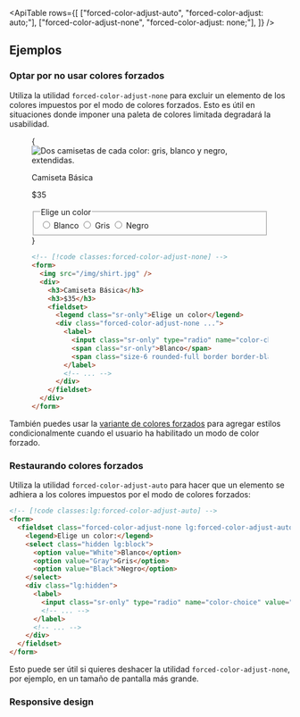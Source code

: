 

<ApiTable
  rows={[
    ["forced-color-adjust-auto", "forced-color-adjust: auto;"],
    ["forced-color-adjust-none", "forced-color-adjust: none;"],
  ]}
/>

## Ejemplos

### Optar por no usar colores forzados

Utiliza la utilidad `forced-color-adjust-none` para excluir un elemento de los colores impuestos por el modo de colores forzados. Esto es útil en situaciones donde imponer una paleta de colores limitada degradará la usabilidad.

<Figure hint="Intenta emular `forced-colors: active` en tus herramientas de desarrollador para ver los cambios">

<Example>
  {
    <div className="mx-auto max-w-sm overflow-clip rounded-lg border border-transparent bg-white shadow dark:border-white/10 dark:bg-white/5">
      <div className="aspect-h-3 aspect-w-3 overflow-hidden">
        <Image
          src={tshirtImage}
          alt="Dos camisetas de cada color: gris, blanco y negro, extendidas."
          className="h-full w-full object-cover object-center"
        />
      </div>
      <div className="grid grid-cols-[1fr_auto] items-center gap-4 p-4">
        <div>
          <p className="font-medium text-gray-900 dark:text-white">Camiseta Básica</p>
          <p className="text-sm font-medium text-gray-900 dark:text-white">$35</p>
        </div>
        <fieldset>
          <legend className="sr-only">Elige un color</legend>
          <div className="grid grid-flow-col items-center gap-3 forced-color-adjust-none">
            <label className="relative -m-0.5 flex cursor-pointer items-center justify-center rounded-full p-0.5 ring-0 focus:outline-none has-checked:ring-1 has-checked:ring-gray-400 has-checked:ring-offset-1">
              <input
                type="radio"
                name="color-choice"
                value="White"
                className="sr-only"
                aria-labelledby="color-choice-0-label"
              />
              <span id="color-choice-0-label" className="sr-only">
                Blanco
              </span>
              <span
                aria-hidden="true"
                className="size-6 rounded-full border border-black/10 bg-white dark:border-white/10"
              ></span>
            </label>
            <label className="relative -m-0.5 flex cursor-pointer items-center justify-center rounded-full p-0.5 ring-0 focus:outline-none has-checked:ring-1 has-checked:ring-gray-400 has-checked:ring-offset-1">
              <input type="radio" defaultChecked name="color-choice" value="Gray" className="sr-only" />
              <span id="color-choice-1-label" className="sr-only">
                Gris
              </span>
              <span
                aria-hidden="true"
                className="size-6 rounded-full border border-black/10 bg-gray-200 dark:border-white/10"
              ></span>
            </label>
            <label className="relative -m-0.5 flex cursor-pointer items-center justify-center rounded-full p-0.5 ring-0 focus:outline-none has-checked:ring-1 has-checked:ring-gray-900 has-checked:ring-offset-1">
              <input
                type="radio"
                name="color-choice"
                value="Black"
                className="sr-only"
                aria-labelledby="color-choice-2-label"
              />
              <span id="color-choice-2-label" className="sr-only">
                Negro
              </span>
              <span
                aria-hidden="true"
                className="size-6 rounded-full border border-black/10 bg-gray-900 dark:border-white/10"
              ></span>
            </label>
          </div>
        </fieldset>
      </div>
    </div>
  }
</Example>

```html
<!-- [!code classes:forced-color-adjust-none] -->
<form>
  <img src="/img/shirt.jpg" />
  <div>
    <h3>Camiseta Básica</h3>
    <h3>$35</h3>
    <fieldset>
      <legend class="sr-only">Elige un color</legend>
      <div class="forced-color-adjust-none ...">
        <label>
          <input class="sr-only" type="radio" name="color-choice" value="White" />
          <span class="sr-only">Blanco</span>
          <span class="size-6 rounded-full border border-black/10 bg-white"></span>
        </label>
        <!-- ... -->
      </div>
    </fieldset>
  </div>
</form>
```

</Figure>

También puedes usar la [variante de colores forzados](/docs/hover-focus-and-other-states#forced-colors) para agregar estilos condicionalmente cuando el usuario ha habilitado un modo de color forzado.

### Restaurando colores forzados

Utiliza la utilidad `forced-color-adjust-auto` para hacer que un elemento se adhiera a los colores impuestos por el modo de colores forzados:

```html
<!-- [!code classes:lg:forced-color-adjust-auto] -->
<form>
  <fieldset class="forced-color-adjust-none lg:forced-color-adjust-auto ...">
    <legend>Elige un color:</legend>
    <select class="hidden lg:block">
      <option value="White">Blanco</option>
      <option value="Gray">Gris</option>
      <option value="Black">Negro</option>
    </select>
    <div class="lg:hidden">
      <label>
        <input class="sr-only" type="radio" name="color-choice" value="White" />
        <!-- ... -->
      </label>
      <!-- ... -->
    </div>
  </fieldset>
</form>
```

Esto puede ser útil si quieres deshacer la utilidad `forced-color-adjust-none`, por ejemplo, en un tamaño de pantalla más grande.

### Responsive design

<ResponsiveDesign
  property="forced-color-adjust"
  defaultClass="forced-color-adjust-none"
  featuredClass="forced-color-adjust-auto"
/>
